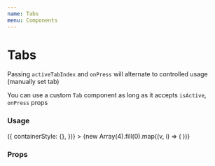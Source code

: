 ```yaml
---
name: Tabs
menu: Components
---
```




# Tabs

Passing `activeTabIndex` and `onPress` will alternate to controlled usage (manually set tab)

You can use a custom `Tab` component as long as it accepts `isActive`, `onPress` props

### Usage

<Playground>
  <Tabs
    defaultActiveTabIndex={1}
    activeTabIndex={undefined}
    onPress={undefined}
    shouldFit
    getStyles={(props, theme) => ({
      containerStyle: {},
    })}
  >
    {new Array(4).fill(0).map((v, i) => (
      <Tab key={i} title={`Tab ${i + 1}`} />
    ))}
  </Tabs>
</Playground>

### Props

<Props of={Tabs} />
